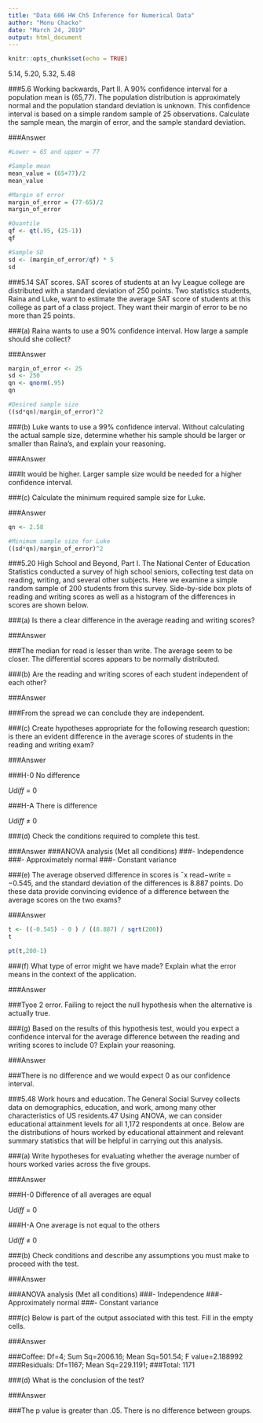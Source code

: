 ```yaml
---
title: "Data 606 HW Ch5 Inference for Numerical Data"
author: "Monu Chacko"
date: "March 24, 2019"
output: html_document
---
```


```r
knitr::opts_chunk$set(echo = TRUE)
```

5.14, 5.20, 5.32, 5.48

###5.6 Working backwards, Part II. A 90% confidence interval for a population mean is (65,77). The population distribution is approximately normal and the population standard deviation is unknown. This confidence interval is based on a simple random sample of 25 observations. Calculate the sample mean, the margin of error, and the sample standard deviation.

###Answer

```r
#Lower = 65 and upper = 77

#Sample mean
mean_value = (65+77)/2
mean_value

#Margin of error
margin_of_error = (77-65)/2
margin_of_error

#Quantile
qf <- qt(.95, (25-1))
qf

#Sample SD
sd <- (margin_of_error/qf) * 5
sd
```

###5.14 SAT scores. SAT scores of students at an Ivy League college are distributed with a standard deviation of 250 points. Two statistics students, Raina and Luke, want to estimate the average SAT score of students at this college as part of a class project. They want their margin of error to be no more than 25 points.

###(a) Raina wants to use a 90% confidence interval. How large a sample should she collect? 

###Answer

```r
margin_of_error <- 25
sd <- 250
qn <- qnorm(.95)
qn

#Desired sample size
((sd*qn)/margin_of_error)^2
```



###(b) Luke wants to use a 99% confidence interval. Without calculating the actual sample size, determine whether his sample should be larger or smaller than Raina’s, and explain your reasoning.

###Answer

###It would be higher. Larger sample size would be needed for a higher confidence interval.

###(c) Calculate the minimum required sample size for Luke.

###Answer


```r
qn <- 2.58

#Minimum sample size for Luke
((sd*qn)/margin_of_error)^2

```



###5.20 High School and Beyond, Part I. The National Center of Education Statistics conducted a survey of high school seniors, collecting test data on reading, writing, and several other subjects. Here we examine a simple random sample of 200 students from this survey. Side-by-side box plots of reading and writing scores as well as a histogram of the differences in scores are shown below.

###(a) Is there a clear difference in the average reading and writing scores?

###Answer

###The median for read is lesser than write. The average seem to be closer. The differential scores appears to be normally distributed.


###(b) Are the reading and writing scores of each student independent of each other?

###Answer

###From the spread we can conclude they are independent.

###(c) Create hypotheses appropriate for the following research question: is there an evident difference in the average scores of students in the reading and writing exam?

###Answer

###H-0 No difference 

$U{diff}$ $=$ 0


###H-A There is difference 

$U{diff}$ $\ne$ 0


###(d) Check the conditions required to complete this test.

###Answer
###ANOVA analysis (Met all conditions)
###- Independence
###- Approximately normal
###- Constant variance

###(e) The average observed difference in scores is ¯x read−write = −0.545, and the standard deviation of the differences is 8.887 points. Do these data provide convincing evidence of a difference between the average scores on the two exams?

###Answer

```r
t <- ((-0.545) - 0 ) / ((8.887) / sqrt(200)) 
t

pt(t,200-1)
```

###(f) What type of error might we have made? Explain what the error means in the context of the application.

###Answer

###Tyoe 2 error. Failing to reject the null hypothesis when the alternative is actually true.

###(g) Based on the results of this hypothesis test, would you expect a confidence interval for the average difference between the reading and writing scores to include 0? Explain your reasoning.

###Answer

###There is no difference and we would expect 0 as our confidence interval.


###5.48 Work hours and education. The General Social Survey collects data on demographics, education, and work, among many other characteristics of US residents.47 Using ANOVA, we can consider educational attainment levels for all 1,172 respondents at once. Below are the distributions of hours worked by educational attainment and relevant summary statistics that will be helpful in carrying out this analysis.


###(a) Write hypotheses for evaluating whether the average number of hours worked varies across the five groups.

###Answer

###H-0 Difference of all averages are equal 

$U{diff}$ $=$ 0


###H-A One average is not equal to the others

$U{diff}$ $\ne$ 0

###(b) Check conditions and describe any assumptions you must make to proceed with the test.

###Answer

###ANOVA analysis (Met all conditions)
###- Independence
###- Approximately normal
###- Constant variance

###(c) Below is part of the output associated with this test. Fill in the empty cells.

###Answer

###Coffee: Df=4; Sum Sq=2006.16; Mean Sq=501.54; F value=2.188992
###Residuals: Df=1167; Mean Sq=229.1191;
###Total: 1171


###(d) What is the conclusion of the test?

###Answer

###The p value is greater than .05. There is no difference between groups.




